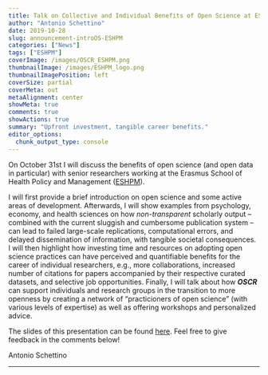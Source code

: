 ```yaml
---
title: Talk on Collective and Individual Benefits of Open Science at ESHPM 
author: "Antonio Schettino"
date: 2019-10-28
slug: announcement-introOS-ESHPM
categories: ["News"]
tags: ["ESHPM"]
coverImage: /images/OSCR_ESHPM.png
thumbnailImage: /images/ESHPM_logo.png
thumbnailImagePosition: left
coverSize: partial
coverMeta: out
metaAlignment: center
showMeta: true
comments: true
showActions: true
summary: "Upfront investment, tangible career benefits."
editor_options: 
  chunk_output_type: console
---
```


On October 31st I will discuss the benefits of open science (and open data in particular) with senior researchers working at the Erasmus School of Health Policy and Management ([ESHPM](https://www.eur.nl/eshpm/)). 

I will first provide a brief introduction on open science and some active areas of development. Afterwards, I will show examples from psychology, economy, and health sciences on how _non-transparent_ scholarly output -- combined with the current sluggish and cumbersome publication system -- can lead to failed large-scale replications, computational errors, and delayed dissemination of information, with tangible societal consequences. I will then highlight how investing time and resources on adopting open science practices can have perceived and quantifiable benefits for the career of individual researchers, e.g., more collaborations, increased number of citations for papers accompanied by their respective curated datasets, and selective job opportunities. Finally, I will talk about how **_OSCR_** can support individuals and research groups in the transition to more openness by creating a network of "practicioners of open science" (with various levels of expertise) as well as offering workshops and personalized advice.

The slides of this presentation can be found [here](https://osf.io/v7z5s/). Feel free to give feedback in the comments below!

Antonio Schettino

***


